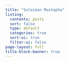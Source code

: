```yaml
---
title: "Suleiman Mustapha"
listing:
  contents: posts
  sort: false
  type: default
  categories: true
  sort-ui: true
  filter-ui: false
page-layout: full
title-block-banner: true
---
```

